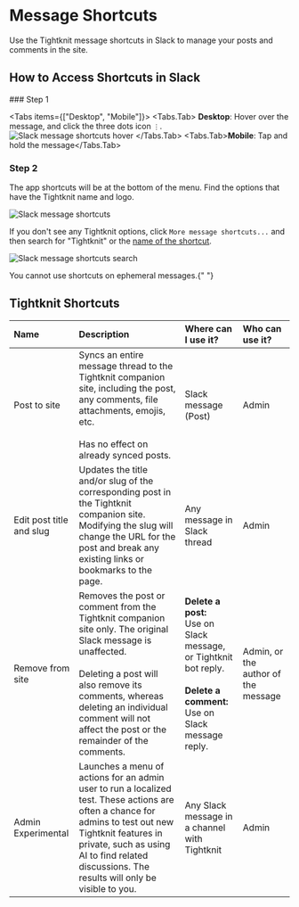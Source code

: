 # Message Shortcuts


Use the Tightknit message shortcuts in Slack to manage your posts and comments in the site.

## How to Access Shortcuts in Slack

<Steps>
### Step 1

<Tabs items={["Desktop", "Mobile"]}>
  <Tabs.Tab>
    **Desktop**: Hover over the message, and click the three dots icon `⋮`.
    <br />
    ![Slack message shortcuts hover](/message-shortcuts-hover.png)
  </Tabs.Tab>
  <Tabs.Tab>**Mobile**: Tap and hold the message</Tabs.Tab>
</Tabs>

### Step 2

The app shortcuts will be at the bottom of the menu. Find the options that have the Tightknit name and logo.

![Slack message shortcuts](/message-shortcuts.png)

If you don't see any Tightknit options, click `More message shortcuts...` and then search for "Tightknit" or the [name of the shortcut](#tightknit-shortcuts).

![Slack message shortcuts search](/message-shortcuts-search.png)

</Steps>

<Callout type="info">You cannot use shortcuts on ephemeral messages.</Callout>{" "}

## Tightknit Shortcuts

| **Name**                 | **Description**                                                                                                                                                                                                                                                         | **Where can I use it?**                                                                                                             | **Who can use it?**                 |
| :----------------------- | :---------------------------------------------------------------------------------------------------------------------------------------------------------------------------------------------------------------------------------------------------------------------- | :---------------------------------------------------------------------------------------------------------------------------------- | :---------------------------------- |
| Post to site             | Syncs an entire message thread to the Tightknit companion site, including the post, any comments, file attachments, emojis, etc.<br/><br/>Has no effect on already synced posts.                                                                                        | Slack message (Post)                                                                                                                | Admin                               |
| Edit post title and slug | Updates the title and/or slug of the corresponding post in the Tightknit companion site. <Callout type="warning">Modifying the slug will change the URL for the post and break any existing links or bookmarks to the page.</Callout>                                   | Any message in Slack thread                                                                                                         | Admin                               |
| Remove from site         | Removes the post or comment from the Tightknit companion site only. The original Slack message is unaffected.<br/><br/>Deleting a post will also remove its comments, whereas deleting an individual comment will not affect the post or the remainder of the comments. | **Delete a post:**<br/>Use on Slack message, or Tightknit bot reply.<br/><br/>**Delete a comment:**<br/>Use on Slack message reply. | Admin, or the author of the message |
| Admin Experimental       | Launches a menu of actions for an admin user to run a localized test. These actions are often a chance for admins to test out new Tightknit features in private, such as using AI to find related discussions. The results will only be visible to you.                 | Any Slack message in a channel with Tightknit                                                                                       | Admin                               |
